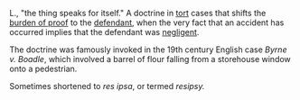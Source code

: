 L., "the thing speaks for itself."  A doctrine in [[tort]] cases that shifts the [[burden of proof]] to the [[defendant]], when the very fact that an accident has occurred implies that the defendant was [[negligence|negligent]].

The doctrine was famously invoked in the 19th century English case ''Byrne v. Boadle'', which involved a barrel of flour falling from a storehouse window onto a pedestrian.

Sometimes shortened to ''res ipsa'', or termed ''resipsy.''